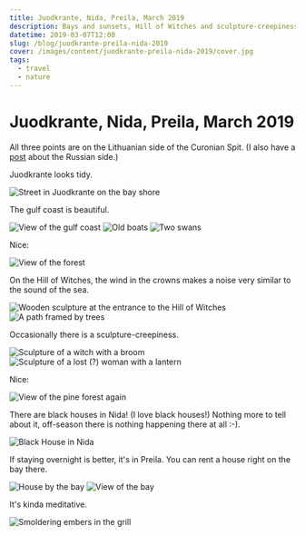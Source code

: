 ```yaml
---
title: Juodkrante, Nida, Preila, March 2019
description: Bays and sunsets, Hill of Witches and sculpture-creepiness, forests and black houses, wind in the crowns and the sound of the sea, the Lithuanian side of the spit and the tourist off-season.
datetime: 2019-03-07T12:00
slug: /blog/juodkrante-preila-nida-2019
cover: /images/content/juodkrante-preila-nida-2019/cover.jpg
tags:
  - travel
  - nature
---
```


# Juodkrante, Nida, Preila, March 2019

All three points are on the Lithuanian side of the Curonian Spit. (I also have a [post](/blog/curonian-spit-2018/) about the Russian side.)

Juodkrante looks tidy.

![Street in Juodkrante on the bay shore](/images/content/juodkrante-preila-nida-2019/1.jpg)

The gulf coast is beautiful.

![View of the gulf coast](/images/content/juodkrante-preila-nida-2019/2.jpg)
![Old boats](/images/content/juodkrante-preila-nida-2019/3.jpg)
![Two swans](/images/content/juodkrante-preila-nida-2019/4.jpg)

Nice:

![View of the forest](/images/content/juodkrante-preila-nida-2019/5.jpg)

On the Hill of Witches, the wind in the crowns makes a noise very similar to the sound of the sea.

![Wooden sculpture at the entrance to the Hill of Witches](/images/content/juodkrante-preila-nida-2019/6.jpg)
![A path framed by trees](/images/content/juodkrante-preila-nida-2019/7.jpg)

Occasionally there is a sculpture-creepiness.

![Sculpture of a witch with a broom](/images/content/juodkrante-preila-nida-2019/8.jpg)
![Sculpture of a lost (?) woman with a lantern](/images/content/juodkrante-preila-nida-2019/9.jpg)

Nice:

![View of the pine forest again](/images/content/juodkrante-preila-nida-2019/10.jpg)

There are black houses in Nida! (I love black houses!) Nothing more to tell about it, off-season there is nothing happening there at all <nobr>:-)</nobr>.

![Black House in Nida](/images/content/juodkrante-preila-nida-2019/11.jpg)

If staying overnight is better, it's in Preila. You can rent a house right on the bay there.

![House by the bay](/images/content/juodkrante-preila-nida-2019/12.jpg)
![View of the bay](/images/content/juodkrante-preila-nida-2019/13.jpg)

It's kinda meditative.

![Smoldering embers in the grill](/images/content/juodkrante-preila-nida-2019/cover.jpg)
